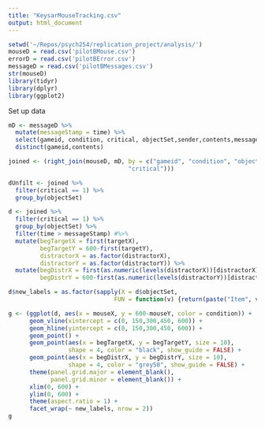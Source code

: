 ```yaml
---
title: "KeysarMouseTracking.csv"
output: html_document
---
```


```r
setwd('~/Repos/psych254/replication_project/analysis/')
mouseD = read.csv('pilotBMouse.csv')
errorD = read.csv('pilotBError.csv')
messageD = read.csv('pilotBMessages.csv')
str(mouseD)
library(tidyr)
library(dplyr)
library(ggplot2)
```

Set up data

```r

mD <- messageD %>% 
  mutate(messageStamp = time) %>%
  select(gameid, condition, critical, objectSet,sender,contents,messageStamp) %>%
  distinct(gameid,contents)

joined <- (right_join(mouseD, mD, by = c("gameid", "condition", "objectSet", 
                                  "critical")))

dUnfilt <- joined %>%
  filter(critical == 1) %>%
  group_by(objectSet)

d <- joined %>% 
  filter(critical == 1) %>% 
  group_by(objectSet) %>%
  filter(time > messageStamp) #%>%
  mutate(begTargetX = first(targetX),
         begTargetY = 600-first(targetY),
         distractorX = as.factor(distractorX),
         distractorY = as.factor(distractorY)) %>%
  mutate(begDistrX = first(as.numeric(levels(distractorX))[distractorX]),
         begDistrY = 600-first(as.numeric(levels(distractorY))[distractorY]))
```


```r
d$new_labels = as.factor(sapply(X = d$objectSet, 
                              FUN = function(v) {return(paste("Item", v))}))

g <- (ggplot(d, aes(x = mouseX, y = 600-mouseY, color = condition)) +
      geom_vline(xintercept = c(0, 150,300,450, 600)) +
      geom_hline(yintercept = c(0, 150,300,450, 600)) +
      geom_point() +
      geom_point(aes(x = begTargetX, y = begTargetY, size = 10), 
                 shape = 4, color = "black", show_guide = FALSE) +
      geom_point(aes(x = begDistrX, y = begDistrY, size = 10),
                 shape = 4, color = "grey50", show_guide = FALSE) + 
      theme(panel.grid.major = element_blank(), 
            panel.grid.minor = element_blank()) +
      xlim(0, 600) +
      ylim(0, 600) +
      theme(aspect.ratio = 1) +
      facet_wrap(~ new_labels, nrow = 2))
g
```